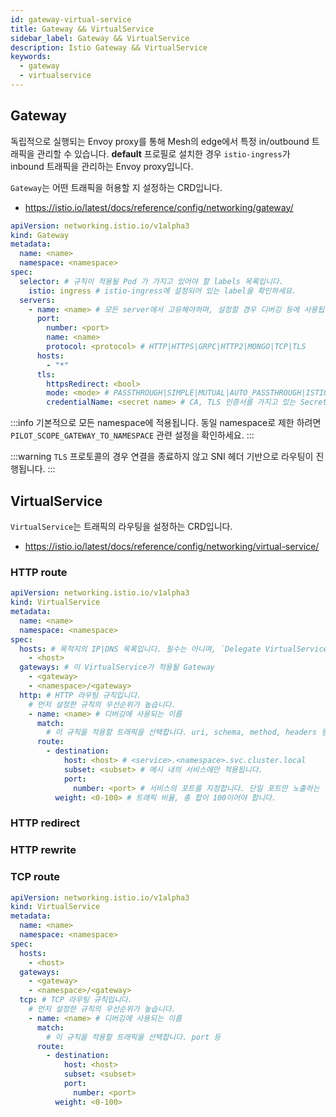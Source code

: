 ```yaml
---
id: gateway-virtual-service
title: Gateway && VirtualService
sidebar_label: Gateway && VirtualService
description: Istio Gateway && VirtualService
keywords:
  - gateway
  - virtualservice
---
```


## Gateway

독립적으로 실행되는 Envoy proxy를 통해 Mesh의 edge에서 특정 in/outbound 트래픽을 관리할 수 있습니다. **default** 프로필로 설치한 경우 `istio-ingress`가 inbound 트래픽을 관리하는 Envoy proxy입니다.

`Gateway`는 어떤 트래픽을 허용할 지 설정하는 CRD입니다.

- https://istio.io/latest/docs/reference/config/networking/gateway/

```yaml
apiVersion: networking.istio.io/v1alpha3
kind: Gateway
metadata:
  name: <name>
  namespace: <namespace>
spec:
  selector: # 규칙이 적용될 Pod 가 가지고 있어야 할 labels 목록입니다.
    istio: ingress # istio-ingress에 설정되어 있는 label을 확인하세요.
  servers:
    - name: <name> # 모든 server에서 고유해야하며, 설정할 경우 디버깅 등에 사용됩니다.
      port:
        number: <port>
        name: <name>
        protocol: <protocol> # HTTP|HTTPS|GRPC|HTTP2|MONGO|TCP|TLS
      hosts:
        - "*"
      tls:
        httpsRedirect: <bool>
        mode: <mode> # PASSTHROUGH|SIMPLE|MUTUAL|AUTO_PASSTHROUGH|ISTIO_MUTUAL
        credentialName: <secret name> # CA, TLS 인증서를 가지고 있는 Secret의 name
```

:::info
기본적으로 모든 namespace에 적용됩니다. 동일 namespace로 제한 하려면 `PILOT_SCOPE_GATEWAY_TO_NAMESPACE` 관련 설정을 확인하세요.
:::

:::warning
`TLS` 프로토콜의 경우 연결을 종료하지 않고 SNI 헤더 기반으로 라우팅이 진행됩니다.
:::

## VirtualService

`VirtualService`는 트래픽의 라우팅을 설정하는 CRD입니다.

- https://istio.io/latest/docs/reference/config/networking/virtual-service/

### HTTP route

```yaml
apiVersion: networking.istio.io/v1alpha3
kind: VirtualService
metadata:
  name: <name>
  namespace: <namespace>
spec:
  hosts: # 목적지의 IP|DNS 목록입니다. 필수는 아니며, `Delegate VirtualService`의 경우 이 필드는 생략해야 합니다.
    - <host>
  gateways: # 이 VirtualService가 적용될 Gateway
    - <gateway>
    - <namespace>/<gateway>
  http: # HTTP 라우팅 규칙입니다.
    # 먼저 설정한 규칙의 우선순위가 높습니다.
    - name: <name> # 디버깅에 사용되는 이름
      match:
        # 이 규칙을 적용할 트래픽을 선택합니다. uri, schema, method, headers 등
      route:
        - destination:
            host: <host> # <service>.<namespace>.svc.cluster.local
            subset: <subset> # 메시 내의 서비스에만 적용됩니다.
            port:
              number: <port> # 서비스의 포트를 지정합니다. 단일 포트만 노출하는 경우 지정할 필요 업습니다.
          weight: <0-100> # 트래픽 비율, 총 합이 100이어야 합니다.
```

### HTTP redirect

### HTTP rewrite

### TCP route

```yaml
apiVersion: networking.istio.io/v1alpha3
kind: VirtualService
metadata:
  name: <name>
  namespace: <namespace>
spec:
  hosts:
    - <host>
  gateways:
    - <gateway>
    - <namespace>/<gateway>
  tcp: # TCP 라우팅 규칙입니다.
    # 먼저 설정한 규칙의 우선순위가 높습니다.
    - name: <name> # 디버깅에 사용되는 이름
      match:
        # 이 규칙을 적용할 트래픽을 선택합니다. port 등
      route:
        - destination:
            host: <host>
            subset: <subset>
            port:
              number: <port>
          weight: <0-100>
```

